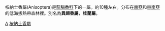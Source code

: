 {{Automatic Taxobox
| taxon = Anisoptera
| image = Anisoptera thurifera Blanco2.264.png
| image_caption = ''Anisoptera thurifera''
| authority = 
}}
桉納士香屬(Anisoptera)是[[龍腦香科|龍腦香科]]下的一屬。約10種左右。分布在[[南亞|南亞]]和[[東南亞|東南亞]]的低海拔熱帶森林裡。別名為'''異翅香屬'''，'''桂蘭屬'''。
{{Taxonbar|from=Q2850145}}

{{DEFAULTSORT:Anisoptera}}
[[Category:龍腦香科|A]]
[[Category:桉納士香屬|]]